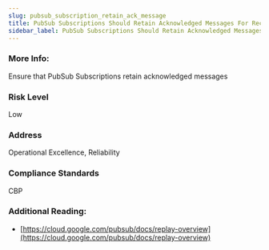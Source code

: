 ```yaml
---
slug: pubsub_subscription_retain_ack_message
title: PubSub Subscriptions Should Retain Acknowledged Messages For Record Keeping
sidebar_label: PubSub Subscriptions Should Retain Acknowledged Messages For Record Keeping
---
```


### More Info:

Ensure that PubSub Subscriptions retain acknowledged messages

### Risk Level

Low

### Address

Operational Excellence, Reliability

### Compliance Standards

CBP

### Additional Reading:

- [https://cloud.google.com/pubsub/docs/replay-overview](https://cloud.google.com/pubsub/docs/replay-overview) 

